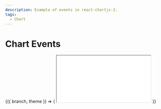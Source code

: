 ```yaml
---
description: Example of events in react-chartjs-2.
tags:
  - Chart
---
```



# Chart Events

<ContextProvider>
  {({ branch, theme }) => (
    <iframe
  src={`https://stackblitz.com/github/reactchartjs/react-chartjs-2/tree/${branch}/sandboxes/chart/events?embed=1&file=App.tsx&theme=${theme}`}
      style={{
        width: '100%',
        height: '500px',
        border: 0,
        borderRadius: '4px',
        overflow: 'hidden',
      }}
      title='reactchartjs/react-chartjs-2 usage example'
      allow='accelerometer; ambient-light-sensor; camera; encrypted-media; geolocation; gyroscope; hid; microphone; midi; payment; usb; vr; xr-spatial-tracking'
      sandbox='allow-forms allow-modals allow-popups allow-presentation allow-same-origin allow-scripts'
    ></iframe>
  )}
</ContextProvider>
